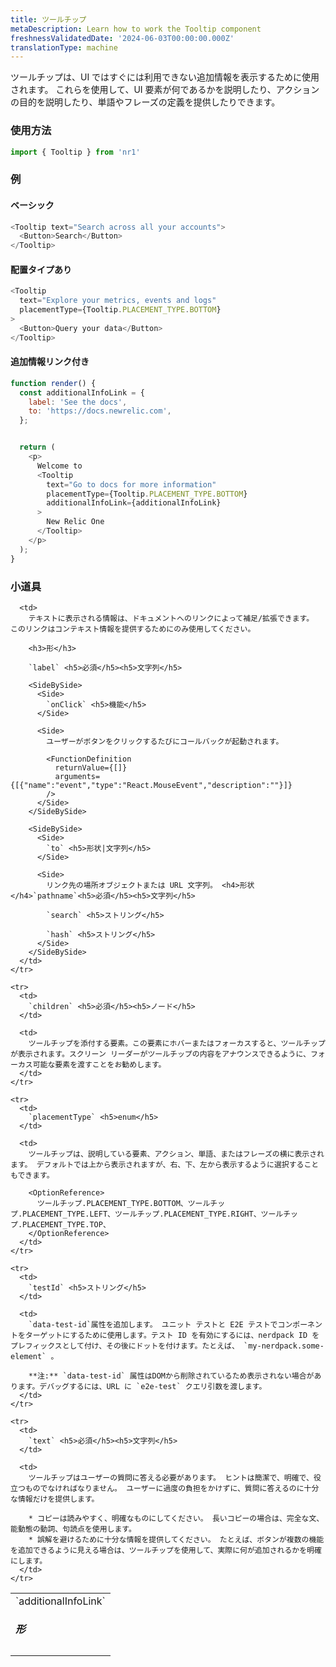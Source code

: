 ```yaml
---
title: ツールチップ
metaDescription: Learn how to work the Tooltip component
freshnessValidatedDate: '2024-06-03T00:00:00.000Z'
translationType: machine
---
```


ツールチップは、UI ではすぐには利用できない追加情報を表示するために使用されます。 これらを使用して、UI 要素が何であるかを説明したり、アクションの目的を説明したり、単語やフレーズの定義を提供したりできます。

### 使用方法

```js
import { Tooltip } from 'nr1'
```

### 例

#### ベーシック

```js
<Tooltip text="Search across all your accounts">
  <Button>Search</Button>
</Tooltip>
```

#### 配置タイプあり

```js
<Tooltip
  text="Explore your metrics, events and logs"
  placementType={Tooltip.PLACEMENT_TYPE.BOTTOM}
>
  <Button>Query your data</Button>
</Tooltip>
```

#### 追加情報リンク付き

```js
function render() {
  const additionalInfoLink = {
    label: 'See the docs',
    to: 'https://docs.newrelic.com',
  };


  return (
    <p>
      Welcome to
      <Tooltip
        text="Go to docs for more information"
        placementType={Tooltip.PLACEMENT_TYPE.BOTTOM}
        additionalInfoLink={additionalInfoLink}
      >
        New Relic One
      </Tooltip>
    </p>
  );
}
```

### 小道具

<table>
  <tbody>
    <tr>
      <td>
        `additionalInfoLink` <h5>形</h5>
      </td>

      <td>
        テキストに表示される情報は、ドキュメントへのリンクによって補足/拡張できます。 このリンクはコンテキスト情報を提供するためにのみ使用してください。

        <h3>形</h3>

        `label` <h5>必須</h5><h5>文字列</h5>

        <SideBySide>
          <Side>
            `onClick` <h5>機能</h5>
          </Side>

          <Side>
            ユーザーがボタンをクリックするたびにコールバックが起動されます。

            <FunctionDefinition
              returnValue={[]}
              arguments={[{"name":"event","type":"React.MouseEvent","description":""}]}
            />
          </Side>
        </SideBySide>

        <SideBySide>
          <Side>
            `to` <h5>形状|文字列</h5>
          </Side>

          <Side>
            リンク先の場所オブジェクトまたは URL 文字列。 <h4>形状</h4>`pathname`<h5>必須</h5><h5>文字列</h5>

            `search` <h5>ストリング</h5>

            `hash` <h5>ストリング</h5>
          </Side>
        </SideBySide>
      </td>
    </tr>

    <tr>
      <td>
        `children` <h5>必須</h5><h5>ノード</h5>
      </td>

      <td>
        ツールチップを添付する要素。この要素にホバーまたはフォーカスすると、ツールチップが表示されます。スクリーン リーダーがツールチップの内容をアナウンスできるように、フォーカス可能な要素を渡すことをお勧めします。
      </td>
    </tr>

    <tr>
      <td>
        `placementType` <h5>enum</h5>
      </td>

      <td>
        ツールチップは、説明している要素、アクション、単語、またはフレーズの横に表示されます。 デフォルトでは上から表示されますが、右、下、左から表示するように選択することもできます。

        <OptionReference>
          ツールチップ.PLACEMENT_TYPE.BOTTOM、ツールチップ.PLACEMENT_TYPE.LEFT、ツールチップ.PLACEMENT_TYPE.RIGHT、ツールチップ.PLACEMENT_TYPE.TOP、
        </OptionReference>
      </td>
    </tr>

    <tr>
      <td>
        `testId` <h5>ストリング</h5>
      </td>

      <td>
        `data-test-id`属性を追加します。 ユニット テストと E2E テストでコンポーネントをターゲットにするために使用します。テスト ID を有効にするには、nerdpack ID をプレフィックスとして付け、その後にドットを付けます。たとえば、 `my-nerdpack.some-element` 。

        **注:** `data-test-id` 属性はDOMから削除されているため表示されない場合があります。デバッグするには、URL に `e2e-test` クエリ引数を渡します。
      </td>
    </tr>

    <tr>
      <td>
        `text` <h5>必須</h5><h5>文字列</h5>
      </td>

      <td>
        ツールチップはユーザーの質問に答える必要があります。 ヒントは簡潔で、明確で、役立つものでなければなりません。 ユーザーに過度の負担をかけずに、質問に答えるのに十分な情報だけを提供します。

        * コピーは読みやすく、明確なものにしてください。 長いコピーの場合は、完全な文、能動態の動詞、句読点を使用します。
        * 誤解を避けるために十分な情報を提供してください。 たとえば、ボタンが複数の機能を追加できるように見える場合は、ツールチップを使用して、実際に何が追加されるかを明確にします。
      </td>
    </tr>
  </tbody>
</table>